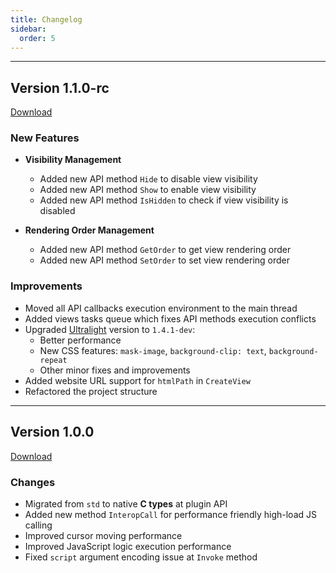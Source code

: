 ```yaml
---
title: Changelog
sidebar:
  order: 5
---
```



---
## Version 1.1.0-rc <Badge text="Latest Features" variant="note" />

[Download](https://github.com/PrismaUI-SKSE/framework/releases/download/1.1.0-rc/PrismaUI_1_1_0-rc.zip)

### New Features

- **Visibility Management**
  - Added new API method `Hide` to disable view visibility
  - Added new API method `Show` to enable view visibility
  - Added new API method `IsHidden` to check if view visibility is disabled

- **Rendering Order Management**
  - Added new API method `GetOrder` to get view rendering order
  - Added new API method `SetOrder` to set view rendering order

### Improvements

- Moved all API callbacks execution environment to the main thread
- Added views tasks queue which fixes API methods execution conflicts
- Upgraded [Ultralight](https://ultralig.ht/) version to `1.4.1-dev`:
  - Better performance
  - New CSS features: `mask-image`, `background-clip: text`, `background-repeat`
  - Other minor fixes and improvements
- Added website URL support for `htmlPath` in `CreateView`
- Refactored the project structure

---

## Version 1.0.0 <Badge text="Stable" variant="success" />

[Download](https://github.com/PrismaUI-SKSE/framework/releases/download/1.0.0/PrismaUI_1_0_0.zip)

### Changes

- Migrated from `std` to native **C types** at plugin API
- Added new method `InteropCall` for performance friendly high-load JS calling
- Improved cursor moving performance
- Improved JavaScript logic execution performance
- Fixed `script` argument encoding issue at `Invoke` method
